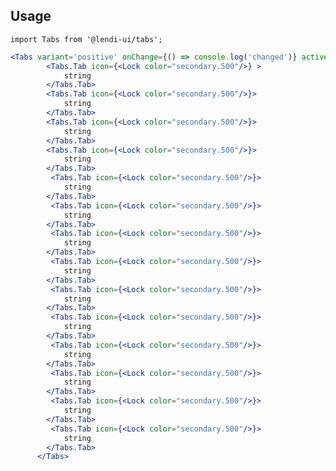 
## Usage

```
import Tabs from '@lendi-ui/tabs';
```

```jsx
<Tabs variant='positive' onChange={() => console.log('changed')} activeTab={1}>
        <Tabs.Tab icon={<Lock color="secondary.500"/>} >
            string
        </Tabs.Tab>
        <Tabs.Tab icon={<Lock color="secondary.500"/>}>
            string
        </Tabs.Tab>
        <Tabs.Tab icon={<Lock color="secondary.500"/>}>
            string
        </Tabs.Tab>
        <Tabs.Tab icon={<Lock color="secondary.500"/>}>
            string
        </Tabs.Tab>
         <Tabs.Tab icon={<Lock color="secondary.500"/>}>
            string
        </Tabs.Tab>
         <Tabs.Tab icon={<Lock color="secondary.500"/>}>
            string
        </Tabs.Tab>
         <Tabs.Tab icon={<Lock color="secondary.500"/>}>
            string
        </Tabs.Tab>
         <Tabs.Tab icon={<Lock color="secondary.500"/>}>
            string
        </Tabs.Tab>
         <Tabs.Tab icon={<Lock color="secondary.500"/>}>
            string
        </Tabs.Tab>
         <Tabs.Tab icon={<Lock color="secondary.500"/>}>
            string
        </Tabs.Tab>
         <Tabs.Tab icon={<Lock color="secondary.500"/>}>
            string
        </Tabs.Tab>
         <Tabs.Tab icon={<Lock color="secondary.500"/>}>
            string
        </Tabs.Tab>
         <Tabs.Tab icon={<Lock color="secondary.500"/>}>
            string
        </Tabs.Tab>
         <Tabs.Tab icon={<Lock color="secondary.500"/>}>
            string
        </Tabs.Tab>
      </Tabs>
```
